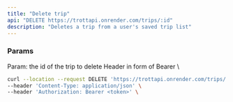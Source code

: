 ```yaml
---
title: "Delete trip"
api: "DELETE https://trottapi.onrender.com/trips/:id"
description: "Deletes a trip from a user's saved trip list"
---
```


### Params

<ParamField path="id" name="id" type="string">
    Param: the id of the trip to delete
</ParamField>

<ParamField type="string" header="Authorization">
    Header in form of Bearer \<jwt\>
</ParamField>


<RequestExample>

```bash Example Request
curl --location --request DELETE 'https://trottapi.onrender.com/trips/:id' \
--header 'Content-Type: application/json' \
--header 'Authorization: Bearer <token>' \
```

</RequestExample>

